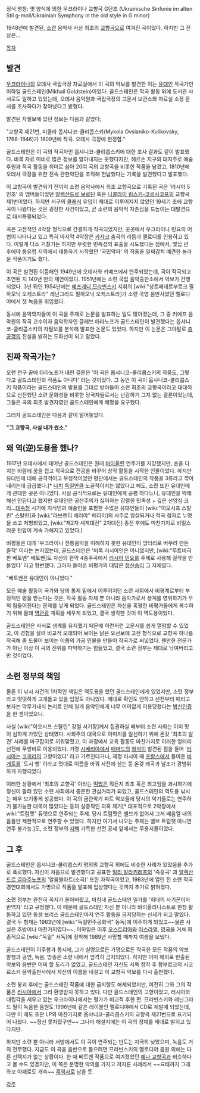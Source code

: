 정식 명칭: 옛 양식에 의한 우크라이나 교향곡 G단조
(Ukrainische Sinfonie im alten Stil g-moll/Ukrainian Symphony in the old style in G minor)

1948년에 발견된, [[소련]] 음악사 사상 최초의 [[교향곡]]으로 여겨진 곡이었다. 하지만 그 진상은...

[[목차]]

== 발견 ==
[[우크라이나]]의 오데사 국립극장 자료실에서 이 곡의 악보를 발견한 이는 [[유대인]] 작곡가인 미하일 골드스테인(Mikhail Goldstein)이었다. 골드스테인은 작곡 활동 외에 도서관 사서로도 일하고 있었는데, 오데사 음악원과 국립극장의 고문서 보관소와 자료실 소장 문서를 조사하다가 찾아냈다고 밝혔다.

발견된 자필보에 있던 정보는 다음과 같았다;

"교향곡 제21번, 미콜라 옵샤니코-쿨리콥스키(Mykola Ovsianiko-Kulikovsky, 1768-1846)가 1809년에 작곡. 오데사 극장에 헌정함."

골드스테인은 이 곡의 작곡자인 옵샤니코-쿨리콥스키에 대한 조사 결과도 같이 발표했다. 비록 자료 미비로 많은 정보를 알아내지는 못했다지만, 헤르손 지구의 대지주로 예술 후원과 작곡 활동을 취미로 삼아 20여 곡의 교향곡을 비롯한 작품을 남겼고, 1810년에 오데사 극장을 위한 전속 관현악단을 조직해 헌납했다는 기록을 발견했다고 발표했다.

이 교향곡이 발견되기 전까지 소련 음악사에서 최초 교향곡으로 기록된 곡은 '러시아 5인조' 의 멤버들이었던 [[알렉산드르 보로딘]] 혹은 [[니콜라이 림스키-코르사코프]]의 교향곡 제1번이었다. 하지만 서구의 [[클래식]] 유입이 제대로 이루어지지 않았던 19세기 초에 교향곡이 나왔다는 것은 굉장한 사건이었고, 곧 소련의 음악적 자존심을 드높이는 대발견으로 대서특필되었다.

곡은 고전적인 4악장 형식으로 간결하게 작곡되었지만, 곳곳에서 우크라이나 민요의 어법이 나타나고 있고 특히 마지막 4악장은 [[카자크]] 춤곡의 리듬과 멜로디를 인용하고 있다. 이렇게 다소 거칠기는 하지만 뚜렷한 민족성의 표출을 시도했다는 점에서, 몇십 년 후에야 동유럽 지역에서 태동하기 시작했던 '국민악파' 의 작풍을 일찌감치 예견한 놀라운 작품이기도 했다.

이 곡은 발견된 이듬해인 1949년에 오데사와 키예프에서 연주되었는데, 곡이 작곡되고 초연된 지 140년 만의 재연이었다. 1951년에는 소련 국립 음악출판소에서 악보가 간행되었다. 3년 뒤인 1954년에는 [[예프게니 므라빈스키]] 지휘의 [wiki:"상트페테르부르크 필하모닉 오케스트라" 레닌그라드 필하모닉 오케스트라]가 소련 국영 음반사였던 멜로디야에서 첫 녹음을 취입했다.

동시에 음악학자들이 이 곡을 주제로 논문을 발표하는 일도 많아졌는데, 그 중 키예프 음악원의 작곡 교수이자 음악학자인 글레브 타라노프가 골드스테인이 발견했다는 옵샤니코-쿨리콥스키의 자필보를 분석해 발표한 논문도 있었다. 하지만 이 논문은 그야말로 [[충공깽]]의 진실을 밝히는 도화선이 되고 말았다.

== 진짜 작곡가는? ==
오랜 연구 끝에 타라노프가 내린 결론은 '이 곡은 옵샤니코-쿨리콥스키의 작품도, 그렇다고 골드스테인의 작품도 아니다' 라는 것이었다. 그 동안 이 곡이 옵샤니코-쿨리콥스키 작품이라는 골드스테인의 발표를 그대로 받아들여 소련 최초의 교향곡이라고 대대적으로 선전했던 소련 문화성을 비롯한 당국자들로서는 난감하기 그지 없는 결론이었는데, 그들은 곡의 최초 발견자였던 골드스테인에게 해명을 요구했다.

그러자 골드스테인은 다음과 같이 털어놓았다.

'''"그 교향곡, 사실 내가 썼소."'''

== 왜 역(逆)도용을 했나? ==
1917년 오데사에서 태어난 골드스테인은 원래 [[바이올린]] 연주가를 지망했지만, 손을 다치는 바람에 꿈을 접고 작곡으로 전공을 바꾸어 창작 활동을 시작한 인물이었다. 하지만 유대인에 대해 공격적이고 부정적이었던 평단에서는 골드스테인의 작품을 3류라고 깎아내리는데 급급했다.[* [[나치]] [[독일]]만큼 노골적이지는 않았다고 해도, 소련 또한 유대인에게 관대한 곳은 아니었다. 사실 공식적으로는 유대인에게 공평 하다느니, 유대인을 박해해선 안된다고 했지만 유대인은 공산주의가 싫어하는 강렬한 민족성 + 깊은 신앙심 크리...[[대숙청]] 시기에 지식인과 예술인을 포함한 수많은 유대인들이 [wiki:"이오시프 스탈린" 스탈린]과 [wiki:"라브렌티 베리야" 베리야]의 사주로 암살되거나 적국 첩자로 누명을 쓰고 처형되었고, [wiki:"제2차 세계대전" 2차대전] 종전 후에도 마찬가지로 비밀스러운 탄압이 계속 가해지고 있었다.]

비평들은 대개 '우크라이나 전통음악을 이해하지 못한 유대인이 엉터리로 버무려 만든 졸작' 이라는 논지였는데, 골드스테인은 '비록 러시아인은 아니었지만, [wiki:"루트비히 판 베토벤" 베토벤]도 자신의 현악 4중주곡에서 [[러시아 민요]]를 주제로 사용해 걸작을 만들었다' 라고 항변했다. 그러자 돌아온 비평가의 대답은 [[정신승리]] 그 자체였다.

"베토벤은 유대인이 아니었다."

모든 예술 활동이 국가와 당의 통제 밑에서 이루어지던 소련 사회에서 비평계로부터 부정적인 평을 받는다는 것은, 작곡 활동 자체 뿐 아니라 음악가로서 생계를 영위하기가 무척 힘들어진다는 문제를 낳게 되었다. 골드스테인은 자신을 혹평한 비평가들에게 복수하기 위해 몰래 [[역관광]] 계획을 세우게 되었고, 결국 생각한 것이 이 역도용이었다.

골드스테인은 사서로 생계를 유지했기 때문에 이런저런 고문서를 쉽게 열람할 수 있었고, 이 경험을 살려 비교적 오래되어 보이는 낡은 오선보에 고전 형식으로 교향곡 하나를 작곡해 좀 드물어 보이는 이름의 가공 인물을 만들어 작곡가로 써넣었다. 웬만한 전문가가 아닌 이상 이 곡의 진위를 파악하기는 힘들었고, 결국 소련 정부는 제대로 낚여버리고 만 것이었다.

== 소련 정부의 책임 ==
물론 이 낚시 사건의 1차적인 책임은 역도용을 했던 골드스테인에게 있었지만, 소련 정부라고 떳떳하게 고개들고 있을 입장도 아니었다. 제대로 확인도 안하고 선전부터 때리고 보자는 막무가내식 논리로 인해 일개 음악인에게 너무 어이없게 이용당했다는 [[병신인증]]을 한 셈이었으니.

사실 [wiki:"이오시프 스탈린" 강철 서기장]께서 집권하실 때부터 소련 사회는 이미 맛이 심하게 가있던 상태였다. 사회주의 대국으로 이미지를 일신하기 위해 온갖 '최초의 발견' 사례를 마구잡이로 끼워맞췄고, 이 과정에서 교육 활동도 마찬가지로 이러한 엉터리 선전에 무방비로 이용되었다. 가령 [[시베리아]]에서 [[매머드]]의 [[화석]]이 발견된 점을 들어 '[[러시아]]는 [[코끼리]]의 고향이었다' 라고 가르친다거나, 제정 러시아 때 [[프랑스]]에서 들여온 [[바게트]]를 '도시 빵' 이라고 멋대로 이름을 바꿔 사전에 싣는 등 온갖 왜곡과 날조가 광범위하게 자행되었다.

이러한 상황에서 '최초의 교향곡' 이라는 [[떡밥]]은 뭐든지 최초 혹은 최고임을 과시하기에 정신이 팔려 있던 소련 사회에서 충분한 관심거리가 되었고, 골드스테인의 역도용 낚시는 매우 보기좋게 성공했다. 이 곡의 금관악기 파트 악보들에 당시의 악기들로는 연주하기 불가능한 대목이 많았다는 등의 실증적인 의혹 제기[* 대표적으로 2악장에서 wiki:"트럼펫" 듀엣으로 연주되는 주제. 당시 트럼펫은 밸브가 없어서 그저 배음열 내의 음들만 제한적으로 연주할 수 있었다. 하지만 여기서 나오는 주제는 밸브 트럼펫 아니면 연주 불가능.]도, 소련 정부의 [[자뻑]] 가득한 선전 공세 앞에서는 무용지물이었다.

== 그 후 ==
골드스테인은 옵샤니코-쿨리콥스키 명의의 교향곡 외에도 비슷한 사례가 있었음을 추가로 폭로했다. 자신이 처음으로 발견했다고 공표한 [[밀리 발라키레프]]의 '즉흥곡' 과 [[알렉산드르 글라주노프]]의 '알붐블라트(소곡)' 또한 자작곡이었고, 1963년에 열린 전 소련 작곡 경연대회에서도 가명으로 작품을 발표해 입상했다는 것까지 추가로 밝혀졌다.

소련 정부는 완전히 꼭지가 돌아버렸고, 마침내 골드스테인 일가를 '희대의 사기꾼이자 반역자' 라고 규정했다. 이 때문에 골드스테인 자신 뿐 아니라 바이올리니스트로 한창 활동하고 있던 동생 보리스 골드스테인마저 연주 활동을 금지당하는 신세가 되고 말았다. 결국 두 형제는 1963년에 [wiki:"독일민주공화국" 동독]에 이주하게 되었고~~물론 사실은 추방이나 마찬가지였다~~, 미하일은 이후 [[오스트리아]]와 [[이스라엘]], [[영국]]을 거쳐 최종적으로 [wiki:"독일" 서독]에 정착해 1989년 사망할 때까지 여생을 보냈다.

골드스테인이 이주함과 동시에, 그가 실명으로든 가명으로든 작곡한 모든 작품의 악보 발행과 공연, 녹음, 방송은 소련 내에서 엄격히 금지되었다. 하지만 이미 해외로 반출된 악보와 음반은 어찌 할 도리가 없었고, 골드스테인 자신도 서독 정착 후 함부르크의 시코르스키 음악출판사에서 자신의 이름을 내걸고 이 교향곡 악보를 다시 출판했다.

소련 붕괴 후에는 골드스테인 작품에 대한 금지령도 해제되었지만, 여전히 그와 그의 작품은 [[러시아]]에서 그리 환영받지 못하고 있다. 다만 골드스테인의 고향이었고, 러시아와 대립각을 세우고 있는 우크라이나에서는 평가가 비교적 후한 편. 므라빈스키와 레닌그라드 필이 녹음한 음원도 1996년에 같은 레이블인 멜로디야에서 CD로 재발매 되었는데, 다만 이 때도 초판 LP와 마찬가지로 옵샤니코-쿨리콥스키의 교향곡 제21번으로 표기되어 나왔다. ~~정신 못차렸구만~~ 그나마 해설지에는 이 곡의 정체를 제대로 밝히고 있다지만.

하지만 소련 뿐 아니라 서방에서도 이 곡이 연주되는 빈도는 지극히 낮았으며, 녹음도 거의 전무했다. 지금도 이 곡을 음반으로 들으려면 므라빈스키의 멜로디야 음원 외에는 다른 선택지가 없는 상황이다. 한 때 베토벤 작품으로 여겨졌었던 [[예나 교향곡]]과 비슷하다고 볼 수도 있겠지만, 이 쪽은 분명한 악의를 가지고 저지른 사례라서 ~~요태까지 그래와꼬 아패로도 개속~~ [[흑역사]]로 남을 듯.

[[각주]]
